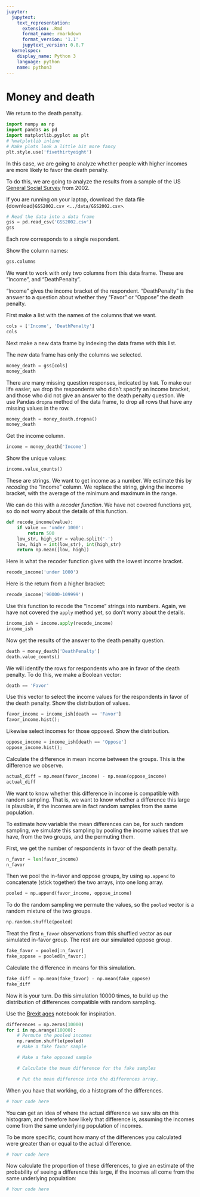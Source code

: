 ```yaml
---
jupyter:
  jupytext:
    text_representation:
      extension: .Rmd
      format_name: rmarkdown
      format_version: '1.1'
      jupytext_version: 0.8.7
  kernelspec:
    display_name: Python 3
    language: python
    name: python3
---
```


# Money and death

We return to the death penalty.

```python
import numpy as np
import pandas as pd
import matplotlib.pyplot as plt
# %matplotlib inline
# Make plots look a little bit more fancy
plt.style.use('fivethirtyeight')
```

In this case, we are going to analyze whether people with higher incomes are more likely to favor the death penalty.

To do this, we are going to analyze the results from a sample of the
US [General Social Survey](http://www.gss.norc.org) from 2002.

If you are running on your laptop, download the data file
{download}`GSS2002.csv <../data/GSS2002.csv>`.

```python
# Read the data into a data frame
gss = pd.read_csv('GSS2002.csv')
gss
```

Each row corresponds to a single respondent.

Show the column names:

```python
gss.columns
```

We want to work with only two columns from this data frame.  These are "Income", and "DeathPenalty".

"Income" gives the income bracket of the respondent.  "DeathPenalty" is the answer to a question about whether they "Favor" or "Oppose" the death penalty.

First make a list with the names of the columns that we want.

```python
cols = ['Income', 'DeathPenalty']
cols
```

Next make a new data frame by indexing the data frame with this list.

The new data frame has only the columns we selected.

```python
money_death = gss[cols]
money_death
```

There are many missing question responses, indicated by `NaN`.  To
make our life easier, we drop the respondents who didn't specify an
income bracket, and those who did not give an answer to the death penalty
question.  We use Pandas `dropna` method of the data frame, to drop all rows
that have any missing values in the row.

```python
money_death = money_death.dropna()
money_death
```

Get the income column.

```python
income = money_death['Income']
```

Show the unique values:

```python
income.value_counts()
```

These are strings.  We want to get income as a number.  We estimate this by
*recoding* the "Income" column.  We replace the string, giving the income
bracket, with the average of the minimum and maximum in the range.

We can do this with a *recoder function*.  We have not covered functions yet, so do not worry about the details of this function.

```python
def recode_income(value):
    if value == 'under 1000':
        return 500
    low_str, high_str = value.split('-')
    low, high = int(low_str), int(high_str)
    return np.mean([low, high])
```

Here is what the recoder function gives with the lowest income bracket.

```python
recode_income('under 1000')
```

Here is the return from a higher bracket:

```python
recode_income('90000-109999')
```

Use this function to recode the "Income" strings into numbers. Again, we have not covered the `apply` method yet, so don't worry about the details.

```python
income_ish = income.apply(recode_income)
income_ish
```

Now get the results of the answer to the death penalty question.

```python
death = money_death['DeathPenalty']
death.value_counts()
```

We will identify the rows for respondents who are in favor of the death penalty.  To do this, we make a Boolean vector:

```python
death == 'Favor'
```

Use this vector to select the income values for the respondents in favor of the death penalty.  Show the distribution of values.

```python
favor_income = income_ish[death == 'Favor']
favor_income.hist();
```

Likewise select incomes for those opposed.   Show the distribution.

```python
oppose_income = income_ish[death == 'Oppose']
oppose_income.hist();
```

Calculate the difference in mean income between the groups.  This is the difference we observe.

```python
actual_diff = np.mean(favor_income) - np.mean(oppose_income)
actual_diff
```

We want to know whether this difference in income is compatible with random sampling. That is, we want to know whether a difference this large is plausible, if the incomes are in fact random samples from the same population.

To estimate how variable the mean differences can be, for such random sampling,
we simulate this sampling by pooling the income values that we have, from the
two groups, and the permuting them.

First, we get the number of respondents in favor of the death penalty.

```python
n_favor = len(favor_income)
n_favor
```

Then we pool the in-favor and oppose groups, by using `np.append` to concatenate (stick together) the two arrays, into one long array.

```python
pooled = np.append(favor_income, oppose_income)
```

To do the random sampling we permute the values, so the `pooled` vector is
a random mixture of the two groups.

```python
np.random.shuffle(pooled)
```

Treat the first `n_favor` observations from this shuffled vector as
our simulated in-favor group.  The rest are our simulated oppose
group.

```python
fake_favor = pooled[:n_favor]
fake_oppose = pooled[n_favor:]
```

Calculate the difference in means for this simulation.

```python
fake_diff = np.mean(fake_favor) - np.mean(fake_oppose)
fake_diff
```

Now it is your turn.   Do this simulation 10000 times, to build up the distribution of differences compatible with random sampling.

Use the [Brexit ages](../permutation/brexit_ages) notebook for inspiration.

```python
differences = np.zeros(10000)
for i in np.arange(10000):
    # Permute the pooled incomes
    np.random.shuffle(pooled)
    # Make a fake favor sample

    # Make a fake opposed sample

    # Calculate the mean difference for the fake samples

    # Put the mean difference into the differences array.

```

When you have that working, do a histogram of the differences.

```python
# Your code here
```

You can get an idea of where the actual difference we saw sits on this histogram, and therefore how likely that difference is, assuming the incomes come from the same underlying population of incomes.

To be more specific, count how many of the differences you calculated were greater than or equal to the actual difference.

```python
# Your code here
```

Now calculate the proportion of these differences, to give an estimate of the probability of seeing a difference this large, if the incomes all come from the same underlying population:

```python
# Your code here
```
